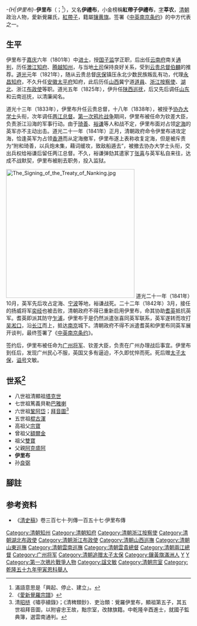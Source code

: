{{Manchu name|[[爱新觉罗氏|爱新觉罗]]}}
''-{H|伊里布}-'''''伊里布'''（{{lang-mnc|ᡳᠯᡳᠪᡠ|z=Ilibu}}；<ref>滿語意思是「興起、停止、建立」。</ref>{{bd|1772年||1843年|catIdx=Y}}），又名'''伊禮布'''，小金榜稱'''紅帶子伊禮布'''，[[表字|字]]'''莘农'''，[[清朝|清朝]]政治人物，愛新覺羅氏，[[紅帶子|紅帶子]]，籍屬[[镶黄旗_(八旗制度)|镶黄旗]]。签署《[[中英南京条约|中英南京条约]]》的中方代表之一。

==生平==
伊里布于[[嘉庆|嘉庆]]六年（1801年）中[[进士|进士]]，授[[国子监|国子监]]学正职，后出任[[云南府|云南府]]南关[[通判|通判]]，历任[[澄江县|澂江]][[知府|知府]]、[[腾越|腾越]][[知州|知州]]，与当地[[土司|土司]]保持良好关系，受到[[云贵总督|云贵总督]][[伯麟|伯麟]]的推荐。[[道光|道光]]元年（1821年），随从云贵总督[[庆保|庆保]]镇压永北少数民族叛乱有功，代理[[永昌|永昌]][[知府|知府]]，不久升任[[安徽|安徽]][[太平府_(安徽省)|太平府]]知府，此后历任[[山西|山西]]冀宁道[[道員|道員]]、[[浙江|浙江]][[按察使|按察使]]、[[湖北|湖北]]、浙江[[布政使|布政使]]等职。道光五年（1825年），伊升任[[陕西|陕西]][[巡抚|巡抚]]，后又先后调任[[山东|山东]]和云南巡抚，以清廉闻名。

道光十三年（1833年），伊里布升任云贵总督，十八年（1838年），被授予[[协办大学士|协办大学士]]头衔，次年调任[[两江总督|两江总督]]。[[第一次鸦片战争|第一次鸦片战争]]期间，伊里布被任命为钦差大臣，负责浙江沿海的军事行动。由于[[琦善|琦善]]、[[裕谦|裕谦]]等人和战不定，伊里布面对占领[[定海|定海]]的英军亦不主动出击。道光二十一年（1841年）正月，清朝政府命令伊里布进攻定海，恰逢英军为占领[[香港|香港]]而从定海撤军，伊里布遂上表称收复定海，但是被斥责为“附和琦善，以兵炮未集，藉词缓攻，致敌船遁去”，被撤去协办大学士头衔，交出兵权给裕谦后留任两江总督。不久，裕谦弹劾其遣家丁[[张喜|张喜]]与英军私自来往，达成不战默契，伊里布被削去职务，投入监狱。

[[File:The_Signing_of_the_Treaty_of_Nanking.jpg|350px]]
道光二十一年（1841年）10月，英军先后攻占定海、[[宁波|宁波]]等地，裕谦战死。二十二年（1842年）3月，接任的扬威将军[[奕经|奕经]]也被击败，清朝政府不得已重新启用伊里布，命其协助[[耆英|耆英]]抵抗英军。耆英即派其防守[[乍浦|乍浦]]，伊里布于是仍然派遣张喜同英军联系，英军遂转而攻打[[吴淞口|吴淞口]]，沿[[长江|长江]]而上，抵达[[南京|南京]]城下。清朝政府不得不派遣耆英和伊里布同英军展开谈判，最终签署了《[[中英南京条约|中英南京条约]]》。

签约后，伊里布被任命为[[广州将军|广州将军]]、钦差大臣，负责在广州办理战后事宜。伊里布到任后，发现广州民心不服，英国又多有逼迫，不久即忧悴而死。死后赠[[太子太保|太子太保]]，[[谥号|谥号]]文敏。

==世系<ref>《[[愛新覺羅宗譜|愛新覺羅宗譜]]》</ref>==
*八世祖清顯祖[[塔克世|塔克世]]
*七世祖篤義貝勒[[巴雅喇|巴雅喇]]
*六世祖[[鞏阿岱|鞏阿岱]]；[[拜音圖|拜音圖]]<ref>清[[昭梿|昭梿]]《嘯亭續錄》；《清稗類鈔》．吏治類：覺羅伊里布，顯祖第五子，其五世祖拜音圖，以附睿忠王故，黜宗室，改隸旗籍。中乾隆辛酉進士，就國子監典簿，選雲南通判。</ref>
*五世祖[[棍古渾|棍古渾]]
*高祖父[[宗寶|宗寶]]
*曾祖父[[額爾金|額爾金]]
*祖父[[雙寶|雙寶]]
*父親[[阿克盛阿|阿克盛阿]]
*'''伊里布'''
*孙[[良弼_(红带子)|良弼]]

==腳註==
{{reflist}}

==参考资料==
*《[[清史稿|清史稿]]》卷三百七十·列傳一百五十七·伊里布傳

{{嘉慶六年辛酉恩科殿試金榜}}
{{DEFAULTSORT:Y}}
[[Category:清朝知州|Category:清朝知州]]
[[Category:清朝知府|Category:清朝知府]]
[[Category:清朝浙江按察使|Category:清朝浙江按察使]]
[[Category:清朝湖北布政使|Category:清朝湖北布政使]]
[[Category:清朝浙江布政使|Category:清朝浙江布政使]]
[[Category:清朝山西巡撫|Category:清朝山西巡撫]]
[[Category:清朝山東巡撫|Category:清朝山東巡撫]]
[[Category:清朝雲南巡撫|Category:清朝雲南巡撫]]
[[Category:清朝雲貴總督|Category:清朝雲貴總督]]
[[Category:清朝兩江總督|Category:清朝兩江總督]]
[[Category:广州将军|Category:广州将军]]
[[Category:清朝追赠太子太保|Category:清朝追赠太子太保]]
[[Category:鑲黃旗滿洲人|Category:鑲黃旗滿洲人]]
[[Category:爱新觉罗氏|Y]]
[[Category:觉罗|Y]]
[[Category:第一次鴉片戰爭人物|Category:第一次鴉片戰爭人物]]
[[Category:諡文敏|Category:諡文敏]]
[[Category:清朝宗室|Category:清朝宗室]]
[[Category:乾隆五十九年甲寅恩科舉人|Category:乾隆五十九年甲寅恩科舉人]]
